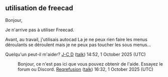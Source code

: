 == utilisation de freecad ==

Bonjour,

Je n'arrive pas à utiliser Freecad.

Avant, au travail, j'utilisais autocad  La je ne peux rien faire les menus déroulants se déroulent mais je ne peux pas toucher les sous menus...

Quelqu'un peut-il m'aider? [[User:J-C D|J-C D]] ([[User talk:J-C D|talk]]) 14:52, 1 October 2025 (UTC)

:Bonjour, ce n'est pas ici que vous pouvez obtenir de l'aide. Essayez le forum ou Discord. [[User:Reqrefusion|Reqrefusion]] ([[User talk:Reqrefusion|talk]]) 16:32, 1 October 2025 (UTC)